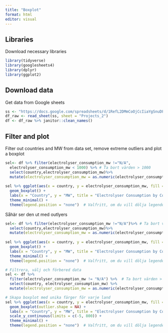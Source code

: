 ```yaml
---
title: "Boxplot"
format: html
editor: visual
---
```


## Libraries

Download necessary libraries

```r
library(tidyverse)
library(googlesheets4)
library(dplyr)
library(ggplot2)
```

## Download data

Get data from Google sheets

```r
ss <- "https://docs.google.com/spreadsheets/d/1RefL2DMmCoOjCcIiaYgSnuDF34ORQFAZKu3nkaoS6o8/edit?gid=1138676736#gid=1138676736"
df_raw <- read_sheet(ss, sheet = "Projects_2")
df <- df_raw %>% janitor::clean_names()
```

## Filter and plot

Filter out countries and MW from data set, remove extreme outliers and plot a boxplot

```r
sel<- df %>% filter(electrolyser_consumption_mw !="N/A",         
  electrolyser_consumption_mw < 1000) %>% # Ta bort värden > 1000 
  select(country,electrolyser_consumption_mw)%>%
  mutate(electrolyser_consumption_mw = as.numeric(electrolyser_consumption_mw))
 
sel %>% ggplot(aes(x = country, y = electrolyser_consumption_mw, fill = country)) +
  geom_boxplot() +
  labs(x = "Country", y = "MW", title = "Electrolyser Consumption by Country") +
  theme_minimal() +
  theme(legend.position = "none")  # Valfritt, om du vill dölja legenden

```

Såhär ser den ut med outlyers

```r
sel<- df %>% filter(electrolyser_consumption_mw !="N/A")%>% # Ta bort värden > 1000 
  select(country,electrolyser_consumption_mw)%>%
  mutate(electrolyser_consumption_mw = as.numeric(electrolyser_consumption_mw))
 
sel %>% ggplot(aes(x = country, y = electrolyser_consumption_mw, fill = country)) +
  geom_boxplot() +
  labs(x = "Country", y = "MW", title = "Electrolyser Consumption by Country") +
  theme_minimal() +
  theme(legend.position = "none")  # Valfritt, om du vill dölja legenden
```

```r
# Filtrera, välj och förbered data
sel <- df %>% 
  filter(electrolyser_consumption_mw != "N/A") %>%  # Ta bort värden > 2000 
  select(country, electrolyser_consumption_mw) %>%
  mutate(electrolyser_consumption_mw = as.numeric(electrolyser_consumption_mw))

# Skapa boxplot med unika färger för varje land
sel %>% ggplot(aes(x = country, y = electrolyser_consumption_mw, fill = country)) +
  geom_boxplot(outlier.shape = NA) +
  labs(x = "Country", y = "MW", title = "Electrolyser Consumption by Country") +
  scale_y_continuous(limits = c(-5, 800)) + 
  theme_minimal() +
  theme(legend.position = "none")  # Valfritt, om du vill dölja legenden hallo
```

